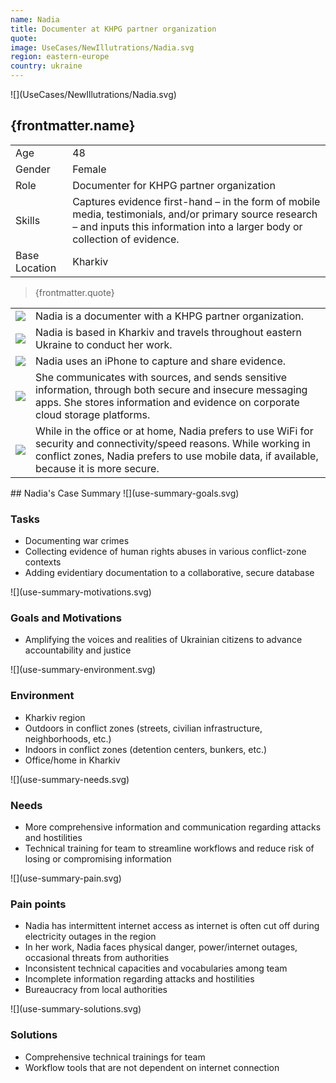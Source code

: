 ```yaml
---
name: Nadia
title: Documenter at KHPG partner organization
quote:
image: UseCases/NewIllutrations/Nadia.svg
region: eastern-europe
country: ukraine
---
```



<ProfileSection>
![](UseCases/NewIllutrations/Nadia.svg)

## **{frontmatter.name}**

|               |                                                                                                                                                                                      |
| ------------- | ------------------------------------------------------------------------------------------------------------------------------------------------------------------------------------ |
| Age           | 48                                                                                                                                                                                   |
| Gender        | Female                                                                                                                                                                               |
| Role          | Documenter for KHPG partner organization                                                                                                                                             |
| Skills        | Captures evidence first-hand – in the form of mobile media, testimonials, and/or primary source research – and inputs this information into a larger body or collection of evidence. |
| Base Location | Kharkiv                                                                                                                                                                              |

> {frontmatter.quote}

|                  |                                                                                                                                                                                                                    |
| ---------------- | ------------------------------------------------------------------------------------------------------------------------------------------------------------------------------------------------------------------ |
| ![](khpg.svg)    | Nadia is a documenter with a KHPG partner organization.                                                                                                                                                            |
| ![](folder.svg)  | Nadia is based in Kharkiv and travels throughout eastern Ukraine to conduct her work.                                                                                                                              |
| ![](play.svg)    | Nadia uses an iPhone to capture and share evidence.                                                                                                                                                                |
| ![](hands.svg)   | She communicates with sources, and sends sensitive information, through both secure and insecure messaging apps. She stores information and evidence on corporate cloud storage platforms.                         |
| ![](website.svg) | While in the office or at home, Nadia prefers to use WiFi for security and connectivity/speed reasons. While working in conflict zones, Nadia prefers to use mobile data, if available, because it is more secure. |

</ProfileSection>
<AchievementsSection>
    ## Nadia's Case Summary

<AchievementItem>
![](use-summary-goals.svg)

### Tasks

- Documenting war crimes
- Collecting evidence of human rights abuses in various conflict-zone contexts
- Adding evidentiary documentation to a collaborative, secure database

</AchievementItem>
<AchievementItem>
![](use-summary-motivations.svg)

### Goals and Motivations

- Amplifying the voices and realities of Ukrainian citizens to advance accountability and justice

</AchievementItem>
<AchievementItem>
![](use-summary-environment.svg)

### Environment

- Kharkiv region
- Outdoors in conflict zones (streets, civilian infrastructure, neighborhoods, etc.)
- Indoors in conflict zones (detention centers, bunkers, etc.)
- Office/home in Kharkiv

</AchievementItem>
<AchievementItem>
![](use-summary-needs.svg)

### Needs

- More comprehensive information and communication regarding attacks and hostilities
- Technical training for team to streamline workflows and reduce risk of losing or compromising information

</AchievementItem>
<AchievementItem>
![](use-summary-pain.svg)

### Pain points

- Nadia has intermittent internet access as internet is often cut off during electricity outages in the region
- In her work, Nadia faces physical danger, power/internet outages, occasional threats from authorities
- Inconsistent technical capacities and vocabularies among team
- Incomplete information regarding attacks and hostilities
- Bureaucracy from local authorities

</AchievementItem>
<AchievementItem>
![](use-summary-solutions.svg)

### Solutions

- Comprehensive technical trainings for team
- Workflow tools that are not dependent on internet connection

</AchievementItem>
</AchievementsSection>
